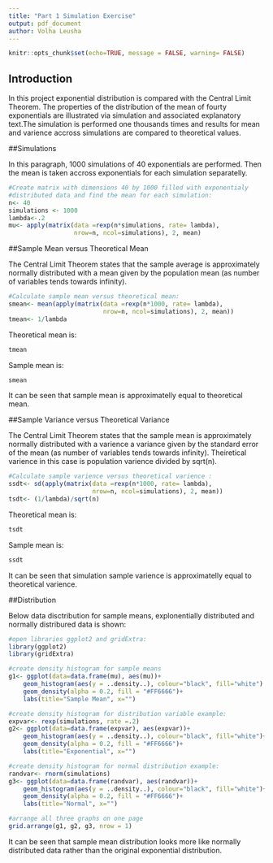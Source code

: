 ```yaml
---
title: "Part 1 Simulation Exercise"
output: pdf_document
author: Volha Leusha
---
```


```r
knitr::opts_chunk$set(echo=TRUE, message = FALSE, warning= FALSE)

```

## Introduction

In this project exponential distribution is compared with the Central Limit Theorem. The properties of the distribution of the mean of fourty exponentials are illustrated via simulation and associated explanatory text.The simulation is performed one thousands times and results for mean and varience accross simulations are compared to theoretical values.

##Simulations

In this paragraph, 1000 simulations of 40 exponentials are performed. Then the mean is taken accross exponentials for each simulation separatelly.

```r
#Create matrix with dimensions 40 by 1000 filled with exponentialy 
#distributed data and find the mean for each simulation:
n<- 40
simulations <- 1000
lambda<-.2
mu<- apply(matrix(data =rexp(n*simulations, rate= lambda), 
                  nrow=n, ncol=simulations), 2, mean)

```

##Sample Mean versus Theoretical Mean 

The Central Limit Theorem states that the sample average is approximately normally distributed with a mean given by the population mean (as number of variables tends towards infinity). 

```r
#Calculate sample mean versus theoretical mean:
smean<- mean(apply(matrix(data =rexp(n*1000, rate= lambda), 
                          nrow=n, ncol=simulations), 2, mean))
tmean<- 1/lambda
```

Theoretical mean is:
```r
tmean 
```

Sample mean is:
```r
smean 
```
It can be seen that sample mean is approximatelly equal to theoretical mean.

##Sample Variance versus Theoretical Variance

The Central Limit Theorem states that the sample mean is approximately normally distributed with a varience a variance given by the standard error of the mean (as number of variables tends towards infinity). Theiretical varience in this case is population varience divided by sqrt(n).
```r
#Calculate sample varience versus theoretical varience :
ssdt<- sd(apply(matrix(data =rexp(n*1000, rate= lambda), 
                       nrow=n, ncol=simulations), 2, mean))
tsdt<- (1/lambda)/sqrt(n)
```

Theoretical mean is:
```r
tsdt
```

Sample mean is:
```r
ssdt 
```
It can be seen that simulation sample varience is approximatelly equal to theoretical varience.

##Distribution

Below data disctribution for sample means, explonentially distributed and normally distribured data is shown:

```r
#open libraries ggplot2 and gridExtra:
library(ggplot2)
library(gridExtra)

#create density histogram for sample means
g1<- ggplot(data=data.frame(mu), aes(mu))+
    geom_histogram(aes(y = ..density..), colour="black", fill="white") +
    geom_density(alpha = 0.2, fill = "#FF6666")+
    labs(title="Sample Mean", x="")

#create density histogram for distribution variable example:
expvar<- rexp(simulations, rate =.2)
g2<- ggplot(data=data.frame(expvar), aes(expvar))+
    geom_histogram(aes(y = ..density..), colour="black", fill="white")+
    geom_density(alpha = 0.2, fill = "#FF6666")+
    labs(title="Exponential", x="")

#create density histogram for normal distribution example:
randvar<- rnorm(simulations)
g3<- ggplot(data=data.frame(randvar), aes(randvar))+
    geom_histogram(aes(y = ..density..), colour="black", fill="white")+
    geom_density(alpha = 0.2, fill = "#FF6666")+ 
    labs(title="Normal", x="")

#arrange all three graphs on one page 
grid.arrange(g1, g2, g3, nrow = 1)
```

It can be seen that sample mean distribution looks more like normally distributed data rather than the original exponential distribution. 



